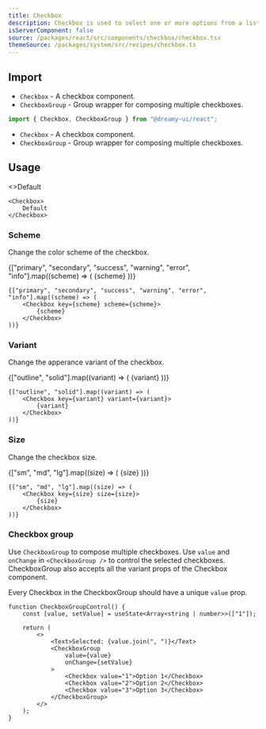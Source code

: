 ```yaml
---
title: Checkbox
description: Checkbox is used to select one or more options from a list.
isServerComponent: false
source: /packages/react/src/components/checkbox/checkbox.tsx
themeSource: /packages/system/src/recipes/checkbox.ts
---
```


## Import

- `Checkbox` - A checkbox component.
- `CheckboxGroup` - Group wrapper for composing multiple checkboxes.

```jsx
import { Checkbox, CheckboxGroup } from "@dreamy-ui/react";
```

- `Checkbox` - A checkbox component.
- `CheckboxGroup` - Group wrapper for composing multiple checkboxes.

## Usage

<Wrapper>
	<Checkbox>
		<>Default</>
	</Checkbox>
</Wrapper>

```tsx
<Checkbox>
	Default
</Checkbox>
```

### Scheme

Change the color scheme of the checkbox.

<Wrapper>
	{["primary", "secondary", "success", "warning", "error", "info"].map((scheme) => (
		<Checkbox key={scheme} scheme={scheme}>
			{scheme}
		</Checkbox>
	))}
</Wrapper>

```tsx
{["primary", "secondary", "success", "warning", "error", "info"].map((scheme) => (
	<Checkbox key={scheme} scheme={scheme}>
		{scheme}
	</Checkbox>
))}
```

### Variant

Change the apperance variant of the checkbox.

<Wrapper>
	{["outline", "solid"].map((variant) => (
		<Checkbox key={variant} variant={variant}>
		{variant}
		</Checkbox>
	))}
</Wrapper>

```tsx
{["outline", "solid"].map((variant) => (
	<Checkbox key={variant} variant={variant}>
		{variant}
	</Checkbox>
))}
```

### Size

Change the checkbox size.

<Wrapper>
	{["sm", "md", "lg"].map((size) => (
		<Checkbox key={size} size={size}>
			{size}
		</Checkbox>
	))}
</Wrapper>

```tsx
{["sm", "md", "lg"].map((size) => (
	<Checkbox key={size} size={size}>
		{size}
	</Checkbox>
))}
```

### Checkbox group

Use `CheckboxGroup` to compose multiple checkboxes. Use `value` and `onChange` in `<CheckboxGroup />` to control the selected checkboxes. CheckboxGroup also accepts all the variant props of the Checkbox component.

Every Checkbox in the CheckboxGroup should have a unique `value` prop.

<Wrapper>
	<CheckboxGroupControl />
</Wrapper>

```tsx
function CheckboxGroupControl() {
    const [value, setValue] = useState<Array<string | number>>(["1"]);

    return (
        <>
            <Text>Selected: {value.join(", ")}</Text>
            <CheckboxGroup
                value={value}
                onChange={setValue}
            >
                <Checkbox value="1">Option 1</Checkbox>
                <Checkbox value="2">Option 2</Checkbox>
                <Checkbox value="3">Option 3</Checkbox>
            </CheckboxGroup>
        </>
    );
}
```
